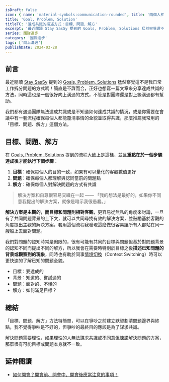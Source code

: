 ```yaml
---
isDraft: false
icon: { name: 'material-symbols:communication-rounded', title: '兩個人相互溝通符號' }
title: 'Goal, Problem, Solution'
titleTC: '達成共識的描述方式：目標、問題、解方'
excerpt: '最近閱讀 Stay SasSy 提到的 Goals, Problem, Solutions 猛然察覺這不是我日常工作拆分問題的方式嗎！簡直是不謀而合，正好也想寫一篇文章來分享這個達成共識的方法，同時這也是一個很好向上溝通的方式，不管是對團隊還是對上級溝通都有幫助。'
series: 團隊進步
category: '團隊進步'
tags: ['向上溝通']
publishDate: 2024-03-28
---
```


## 前言

最近閱讀 [Stay SasSy](https://staysaasy.com/) 提到的 [Goals, Problem, Solutions](https://staysaasy.com/management/2021/07/24/goals-problems-solutions.html) 猛然察覺這不是我日常工作拆分問題的方式嗎！簡直是不謀而合，正好也想寫一篇文章來分享達成共識的方法，同時這也是一個很好向上溝通的方式，不管是對團隊還是對上級溝通都有幫助。

我們都有遇過團隊無法達成共識或是不知道如何達成共識的情況，或是你需要在會議中有一套流程確保每個人都能釐清事情的全貌並取得共識，那麼推薦我常用的「目標、問題、解方」這個方法。

## 目標、問題、解方

在 [Goals, Problem, Solutions](https://staysaasy.com/management/2021/07/24/goals-problems-solutions.html) 提到的流程大致上是這樣，並且**重點在於一個步驟達成後才能執行下個步驟**：

1. **目標**：確保每個人的目的一致，如果有可以量化的客觀數值更好
2. **問題**：確保每個人都理解與認同當前的問題點
3. **解方**：確保每個人對解決問題的方式有共識

> 解決方案和自尊很容易交織在一起 —— 「我的想法是最好的，如果你不同意我提出的解決方案，就像是暗示我很愚蠢。」

**解決方案是主觀的，而目標和問題則相對客觀**，更容易從無私的角度來討論，一旦有了共同問題背景的上下文，就可以共同尋找有效的解決方案，並鼓勵基於客觀的角度提出主觀的解決方案，套用這個流程我發現這麼做很容易讓所有人都站在同一艘船上去面對問題。

我們對問題的認知時常是侷限的，很有可能有共同的目標與問題但基於對問題背景的認知不同而提出不同的解方，所以我會在需要時特別於目標之後**描述已知問題的背景或觀察到的現象**，同時也有助於同事[情境切換](https://staysaasy.com/leadership/2023/09/24/dont-bring-me-problems-bring-me-solutions.html#context-switching)（Context Switching）時可以更快速的了解已知的問題全貌。

- 目標：要達成的
- 背景：知道的、嘗試過的
- 問題：面對的、不懂的
- 解方：如何滿足目標？

## 總結

「目標、問題、解方」方法特簡單，可以在爭吵之前建立默契劃清問題邊界與終點，我不覺得爭吵是不好的，但爭吵的最終目的應該是為了謀求共識。

解決問題需要理性，如果理性的人無法謀求共識或[不同意但陳諾](https://en.wikipedia.org/wiki/Disagree_and_commit)解決問題的方案，那麼很有可能目標或問題本身就不一致。

## 延伸閱讀

- [如何開會？開會前、開會中、開會後應當注意的事項！](/post/how-to-drive-meetings)
